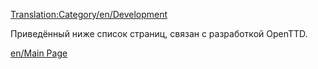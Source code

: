 [[Translation:Category/en/Development]]

Приведённый ниже список страниц, связан с разработкой OpenTTD.

{{ru/Основная статья}}

[[en/Main Page]]